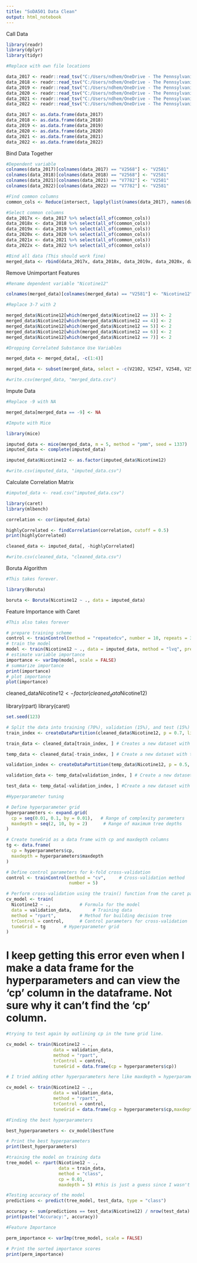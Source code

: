 ---
title: "SoDA501 Data Clean"
output: html_notebook
---

Call Data

```{r}
library(readr)
library(dplyr)
library(tidyr)

#Replace with own file locations

data_2017 <- readr::read_tsv("C:/Users/ndhem/OneDrive - The Pennsylvania State University/soda501_group_project/data/original/2017/ICPSR_37182/DS0001/DS0001.tsv")
data_2018 <- readr::read_tsv("C:/Users/ndhem/OneDrive - The Pennsylvania State University/soda501_group_project/data/original/2018/ICPSR_37416/DS0001/DS0001.tsv")
data_2019 <- readr::read_tsv("C:/Users/ndhem/OneDrive - The Pennsylvania State University/soda501_group_project/data/original/2019/ICPSR_37841/DS0001/DS0001.tsv")
data_2020 <- readr::read_tsv("C:/Users/ndhem/OneDrive - The Pennsylvania State University/soda501_group_project/data/original/2020/ICPSR_38156/DS0001/DS0001.tsv")
data_2021 <- readr::read_tsv("C:/Users/ndhem/OneDrive - The Pennsylvania State University/soda501_group_project/data/original/2021/ICPSR_38503/DS0001/DS0001.tsv")
data_2022 <- readr::read_tsv("C:/Users/ndhem/OneDrive - The Pennsylvania State University/soda501_group_project/data/original/2022/ICPSR_38882/DS0001/DS0001.tsv")

data_2017 <- as.data.frame(data_2017)
data_2018 <- as.data.frame(data_2018)
data_2019 <- as.data.frame(data_2019)
data_2020 <- as.data.frame(data_2020)
data_2021 <- as.data.frame(data_2021)
data_2022 <- as.data.frame(data_2022)

```

Bind Data Together

```{r}

#Dependent variable
colnames(data_2017)[colnames(data_2017) == "V2568"] <- "V2581"
colnames(data_2018)[colnames(data_2018) == "V2568"] <- "V2581"
colnames(data_2021)[colnames(data_2021) == "V7782"] <- "V2581"
colnames(data_2022)[colnames(data_2022) == "V7782"] <- "V2581"

#Find common columns
common_cols <- Reduce(intersect, lapply(list(names(data_2017), names(data_2018), names(data_2019), names(data_2020), names(data_2021), names(data_2022)), as.vector))

#Select common columns
data_2017x <- data_2017 %>% select(all_of(common_cols))
data_2018x <- data_2018 %>% select(all_of(common_cols))
data_2019x <- data_2019 %>% select(all_of(common_cols))
data_2020x <- data_2020 %>% select(all_of(common_cols))
data_2021x <- data_2021 %>% select(all_of(common_cols))
data_2022x <- data_2022 %>% select(all_of(common_cols))

#Bind all data (This should work fine)
merged_data <- rbind(data_2017x, data_2018x, data_2019x, data_2020x, data_2021x, data_2022x)

```

Remove Unimportant Features

```{r}

#Rename dependent variable "Nicotine12"

colnames(merged_data)[colnames(merged_data) == "V2581"] <- "Nicotine12"

#Replace 3-7 with 2

merged_data$Nicotine12[which(merged_data$Nicotine12 == 3)] <- 2
merged_data$Nicotine12[which(merged_data$Nicotine12 == 4)] <- 2
merged_data$Nicotine12[which(merged_data$Nicotine12 == 5)] <- 2
merged_data$Nicotine12[which(merged_data$Nicotine12 == 6)] <- 2
merged_data$Nicotine12[which(merged_data$Nicotine12 == 7)] <- 2

#Dropping Correlated Substance Use Variables

merged_data <- merged_data[, -c(1:4)]

merged_data <- subset(merged_data, select = -c(V2102, V2547, V2548, V2549, V2564, V2576, V2105, V2106, V2107, V2108, V2020, V2021, V2022, V2009, V2116, V2117, V2003, V2927, V2119, V2120, V2122, V2123, V2033, V2034, V2305, V2125, V2126, V2460, V2461, V2043, V2044, V2128, V2129, V2030, V2031, V2909, V2307, V2134, V2135, V2912, V2137, V2138, V2140, V2141, V2143, V2144, V2907, V2908, V2920, V2146, V2147, V2494, V2495, V2918, V2919, V2566, V2101D, V2102D, V2104D, V2105D, V2106D, V2115D, V2116D, V2117D, V2118D, V2119D, V2120D, V2121D, V2122D, V2123D, V2127D, V2128D, V2129D, V2133D, V2134D, V2135D, V2136D, V2137D, V2138D, V2145D, V2146D, V2147D, V2142D, V2143D, V2144D))

#write.csv(merged_data, "merged_data.csv")

```

Impute Data

```{r}

#Replace -9 with NA

merged_data[merged_data == -9] <- NA

#Impute with Mice

library(mice)

imputed_data <- mice(merged_data, m = 5, method = "pmm", seed = 1337)
imputed_data <- complete(imputed_data)

imputed_data$Nicotine12 <- as.factor(imputed_data$Nicotine12)

#write.csv(imputed_data, "imputed_data.csv")

```

Calculate Correlation Matrix

```{r}

#imputed_data <- read.csv("imputed_data.csv")

library(caret)
library(mlbench)

correlation <- cor(imputed_data)

highlyCorrelated <- findCorrelation(correlation, cutoff = 0.5)
print(highlyCorrelated)

cleaned_data <- imputed_data[, -highlyCorrelated]

#write.csv(cleaned_data, "cleaned_data.csv")

```

Boruta Algorithm

```{r}

#This takes forever.

library(Boruta)

boruta <- Boruta(Nicotine12 ~ ., data = imputed_data)

```

Feature Importance with Caret

```{r}

#This also takes forever

# prepare training scheme
control <- trainControl(method = "repeatedcv", number = 10, repeats = 3)
# train the model
model <- train(Nicotine12 ~ ., data = imputed_data, method = "lvq", preProcess = "scale", trControl = control)
# estimate variable importance
importance <- varImp(model, scale = FALSE)
# summarize importance
print(importance)
# plot importance
plot(importance)

```

cleaned_data$Nicotine12 <- factor(cleaned_data$Nicotine12)

library(rpart)
library(caret)

```{r}

set.seed(123)

# Split the data into training (70%), validation (15%), and test (15%) sets
train_index <- createDataPartition(cleaned_data$Nicotine12, p = 0.7, list = FALSE) #split data into 70% training and 30% non-training

train_data <- cleaned_data[train_index, ] # Creates a new dataset with just the training data

temp_data <- cleaned_data[-train_index, ] # Create a new dataset with the non-training data

validation_index <- createDataPartition(temp_data$Nicotine12, p = 0.5, list = FALSE) #Split the data in the temp_data set (AKA. the non-training data) into validation and non- validation (these will be the test data)

validation_data <- temp_data[validation_index, ] # Create a new dataset with just the validation data

test_data <- temp_data[-validation_index, ] #Create a new dataset with the test data (non -validation data)

```

```{r}
#Hyperparameter tuning

# Define hyperparameter grid
hyperparameters <- expand.grid(
  cp = seq(0.01, 0.1, by = 0.01),   # Range of complexity parameters
  maxdepth = seq(2, 10, by = 2)      # Range of maximum tree depths
)

# Create tuneGrid as a data frame with cp and maxdepth columns
tg <- data.frame(
  cp = hyperparameters$cp,
  maxdepth = hyperparameters$maxdepth
)

# Define control parameters for k-fold cross-validation
control <- trainControl(method = "cv",     # Cross-validation method
                        number = 5)   

# Perform cross-validation using the train() function from the caret package
cv_model <- train(
  Nicotine12 ~ .,           # Formula for the model
  data = validation_data,        # Training data
  method = "rpart",         # Method for building decision tree
  trControl = control,      # Control parameters for cross-validation
  tuneGrid = tg       # Hyperparameter grid
)
```
# I keep getting this error even when I make a data frame for the hyperparameters and can view the 'cp' column in the dataframe. Not sure why it can't find the 'cp' column.

```{r}

#trying to test again by outlining cp in the tune grid line. 

cv_model <- train(Nicotine12 ~ .,            
                  data = validation_data,   
                  method = "rpart",         
                  trControl = control,     
                  tuneGrid = data.frame(cp = hyperparameters$cp))

# I tried adding other hyperparameters here like maxdepth = hyperparameters$cp (See below), but when I add it I get an error again about there not being a 'cp' column. So I can only test the cp hyperparameter

```

```{r}
cv_model <- train(Nicotine12 ~ .,            
                  data = validation_data,   
                  method = "rpart",         
                  trControl = control,     
                  tuneGrid = data.frame(cp = hyperparameters$cp,maxdepth = hyperparameters$cp))
```

```{r}
#Finding the best hyperparameters

best_hyperparameters <- cv_model$bestTune

# Print the best hyperparameters
print(best_hyperparameters)

```

```{r}

#training the model on training data
tree_model <- rpart(Nicotine12 ~ ., 
                    data = train_data, 
                    method = "class",
                    cp = 0.01, 
                    maxdepth = 5) #this is just a guess since I wasn't able to test in the cross validation

```

```{r}
#Testing accuracy of the model
predictions <- predict(tree_model, test_data, type = "class")

accuracy <- sum(predictions == test_data$Nicotine12) / nrow(test_data)
print(paste("Accuracy:", accuracy))

```

```{r}

#Feature Importance

perm_importance <- varImp(tree_model, scale = FALSE)

# Print the sorted importance scores
print(perm_importance)

```



